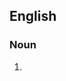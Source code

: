 {{also|Sabbaths}}

==English==

===Noun===
{{head|en|noun plural form}}

# {{plural of|sabbath|lang=en}}